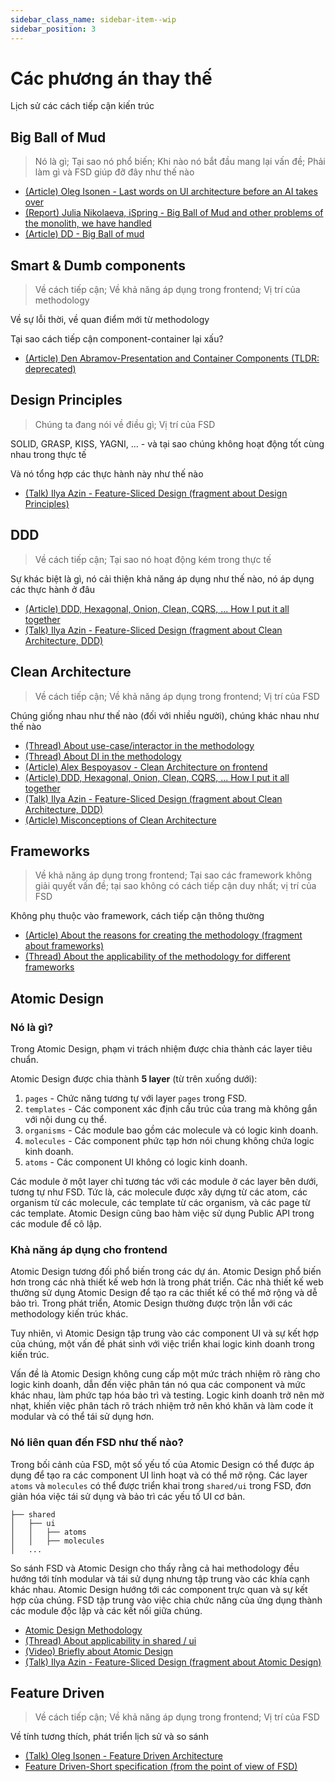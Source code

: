```yaml
---
sidebar_class_name: sidebar-item--wip
sidebar_position: 3
---
```



# Các phương án thay thế

<WIP ticket="62" />

Lịch sử các cách tiếp cận kiến trúc

## Big Ball of Mud

<WIP ticket="258" />

> Nó là gì; Tại sao nó phổ biến; Khi nào nó bắt đầu mang lại vấn đề; Phải làm gì và FSD giúp đỡ đây như thế nào

- [(Article) Oleg Isonen - Last words on UI architecture before an AI takes over](https://oleg008.medium.com/last-words-on-ui-architecture-before-an-ai-takes-over-468c78f18f0d)
- [(Report) Julia Nikolaeva, iSpring - Big Ball of Mud and other problems of the monolith, we have handled](http://youtu.be/gna4Ynz1YNI)
- [(Article) DD - Big Ball of mud](https://thedomaindrivendesign.io/big-ball-of-mud/)


## Smart & Dumb components

<WIP ticket="214" />

> Về cách tiếp cận; Về khả năng áp dụng trong frontend; Vị trí của methodology

Về sự lỗi thời, về quan điểm mới từ methodology

Tại sao cách tiếp cận component-container lại xấu?

- [(Article) Den Abramov-Presentation and Container Components (TLDR: deprecated)](https://medium.com/@dan_abramov/smart-and-dumb-components-7ca2f9a7c7d0)


## Design Principles

<WIP ticket="59" />

> Chúng ta đang nói về điều gì; Vị trí của FSD

SOLID, GRASP, KISS, YAGNI, ... - và tại sao chúng không hoạt động tốt cùng nhau trong thực tế

Và nó tổng hợp các thực hành này như thế nào

- [(Talk) Ilya Azin - Feature-Sliced Design (fragment about Design Principles)](https://youtu.be/SnzPAr_FJ7w?t=380)


## DDD

<WIP ticket="1" />

> Về cách tiếp cận; Tại sao nó hoạt động kém trong thực tế

Sự khác biệt là gì, nó cải thiện khả năng áp dụng như thế nào, nó áp dụng các thực hành ở đâu

- [(Article) DDD, Hexagonal, Onion, Clean, CQRS, ... How I put it all together](https://herbertograca.com/2017/11/16/explicit-architecture-01-ddd-hexagonal-onion-clean-cqrs-how-i-put-it-all-together/)
- [(Talk) Ilya Azin - Feature-Sliced Design (fragment about Clean Architecture, DDD)](https://youtu.be/SnzPAr_FJ7w?t=528)


## Clean Architecture

<WIP ticket="165" />

> Về cách tiếp cận; Về khả năng áp dụng trong frontend; Vị trí của FSD

Chúng giống nhau như thế nào (đối với nhiều người), chúng khác nhau như thế nào

- [(Thread) About use-case/interactor in the methodology](https://t.me/feature_sliced/3897)
- [(Thread) About DI in the methodology](https://t.me/feature_sliced/4592)
- [(Article) Alex Bespoyasov - Clean Architecture on frontend](https://bespoyasov.me/blog/clean-architecture-on-frontend/)
- [(Article) DDD, Hexagonal, Onion, Clean, CQRS, ... How I put it all together](https://herbertograca.com/2017/11/16/explicit-architecture-01-ddd-hexagonal-onion-clean-cqrs-how-i-put-it-all-together/)
- [(Talk) Ilya Azin - Feature-Sliced Design (fragment about Clean Architecture, DDD)](https://youtu.be/SnzPAr_FJ7w?t=528)
- [(Article) Misconceptions of Clean Architecture](http://habr.com/ru/company/mobileup/blog/335382/)


## Frameworks

<WIP ticket="58" />

> Về khả năng áp dụng trong frontend; Tại sao các framework không giải quyết vấn đề; tại sao không có cách tiếp cận duy nhất; vị trí của FSD

Không phụ thuộc vào framework, cách tiếp cận thông thường

- [(Article) About the reasons for creating the methodology (fragment about frameworks)](/docs/about/motivation)
- [(Thread) About the applicability of the methodology for different frameworks](https://t.me/feature_sliced/3867)


## Atomic Design

### Nó là gì?
Trong Atomic Design, phạm vi trách nhiệm được chia thành các layer tiêu chuẩn.

Atomic Design được chia thành **5 layer** (từ trên xuống dưới):

1. `pages` - Chức năng tương tự với layer `pages` trong FSD.
2. `templates` - Các component xác định cấu trúc của trang mà không gắn với nội dung cụ thể.
3. `organisms` - Các module bao gồm các molecule và có logic kinh doanh.
4. `molecules` - Các component phức tạp hơn nói chung không chứa logic kinh doanh.
5. `atoms` - Các component UI không có logic kinh doanh.

Các module ở một layer chỉ tương tác với các module ở các layer bên dưới, tương tự như FSD.
Tức là, các molecule được xây dựng từ các atom, các organism từ các molecule, các template từ các organism, và các page từ các template.
Atomic Design cũng bao hàm việc sử dụng Public API trong các module để cô lập.

### Khả năng áp dụng cho frontend

Atomic Design tương đối phổ biến trong các dự án. Atomic Design phổ biến hơn trong các nhà thiết kế web hơn là trong phát triển.
Các nhà thiết kế web thường sử dụng Atomic Design để tạo ra các thiết kế có thể mở rộng và dễ bảo trì.
Trong phát triển, Atomic Design thường được trộn lẫn với các methodology kiến trúc khác.

Tuy nhiên, vì Atomic Design tập trung vào các component UI và sự kết hợp của chúng, một vấn đề phát sinh với việc triển khai
logic kinh doanh trong kiến trúc.

Vấn đề là Atomic Design không cung cấp một mức trách nhiệm rõ ràng cho logic kinh doanh,
dẫn đến việc phân tán nó qua các component và mức khác nhau, làm phức tạp hóa bảo trì và testing.
Logic kinh doanh trở nên mờ nhạt, khiến việc phân tách rõ trách nhiệm trở nên khó khăn và làm
code ít modular và có thể tái sử dụng hơn.

### Nó liên quan đến FSD như thế nào?

Trong bối cảnh của FSD, một số yếu tố của Atomic Design có thể được áp dụng để tạo ra các component UI linh hoạt và có thể mở rộng.
Các layer `atoms` và `molecules` có thể được triển khai trong `shared/ui` trong FSD, đơn giản hóa việc tái sử dụng và
bảo trì các yếu tố UI cơ bản.

```
├── shared
│   ├── ui
│   │   ├── atoms
│   │   ├── molecules
│   ...
```
So sánh FSD và Atomic Design cho thấy rằng cả hai methodology đều hướng tới tính modular và tái sử dụng
nhưng tập trung vào các khía cạnh khác nhau. Atomic Design hướng tới các component trực quan và sự kết hợp của chúng.
FSD tập trung vào việc chia chức năng của ứng dụng thành các module độc lập và các kết nối giữa chúng.

- [Atomic Design Methodology](https://atomicdesign.bradfrost.com/table-of-contents/)
- [(Thread) About applicability in shared / ui](https://t.me/feature_sliced/1653)
- [(Video) Briefly about Atomic Design](https://youtu.be/Yi-A20x2dcA)
- [(Talk) Ilya Azin - Feature-Sliced Design (fragment about Atomic Design)](https://youtu.be/SnzPAr_FJ7w?t=587)

## Feature Driven

<WIP ticket="219" />

> Về cách tiếp cận; Về khả năng áp dụng trong frontend; Vị trí của FSD

Về tính tương thích, phát triển lịch sử và so sánh

- [(Talk) Oleg Isonen - Feature Driven Architecture](https://youtu.be/BWAeYuWFHhs)
- [Feature Driven-Short specification (from the point of view of FSD)](https://github.com/feature-sliced/documentation/tree/rc/feature-driven)
